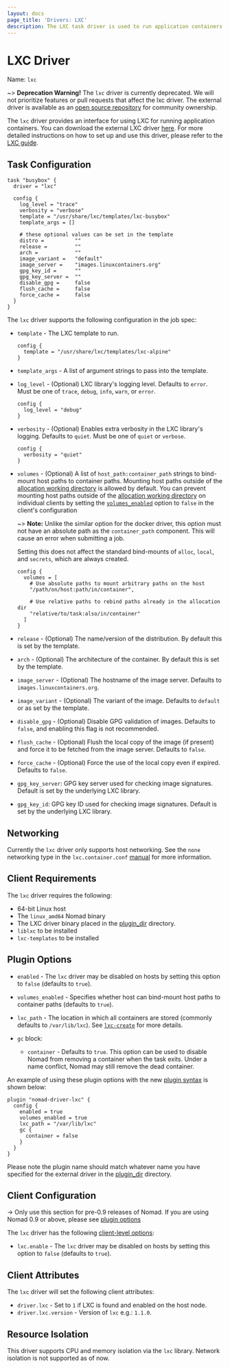```yaml
---
layout: docs
page_title: 'Drivers: LXC'
description: The LXC task driver is used to run application containers using LXC.
---
```


# LXC Driver

Name: `lxc`

~> **Deprecation Warning!**
The `lxc` driver is currently deprecated. We will not prioritize features or pull requests that affect the lxc driver. The external driver is available as an [open source
repository](https://github.com/hashicorp/nomad-driver-lxc) for community ownership.


The `lxc` driver provides an interface for using LXC for running application
containers. You can download the external LXC driver [here][lxc-driver]. For more detailed instructions on how to set up and use this driver, please refer to the [LXC guide][lxc-guide].

## Task Configuration

```hcl
task "busybox" {
  driver = "lxc"

  config {
    log_level = "trace"
    verbosity = "verbose"
    template = "/usr/share/lxc/templates/lxc-busybox"
    template_args = []

    # these optional values can be set in the template
    distro =          ""
    release =         ""
    arch =            ""
    image_variant =   "default"
    image_server =    "images.linuxcontainers.org"
    gpg_key_id =      ""
    gpg_key_server =  ""
    disable_gpg =     false
    flush_cache =     false
    force_cache =     false
  }
}
```

The `lxc` driver supports the following configuration in the job spec:

- `template` - The LXC template to run.

  ```hcl
  config {
    template = "/usr/share/lxc/templates/lxc-alpine"
  }
  ```

- `template_args` - A list of argument strings to pass into the template.

- `log_level` - (Optional) LXC library's logging level. Defaults to `error`.
  Must be one of `trace`, `debug`, `info`, `warn`, or `error`.

  ```hcl
  config {
    log_level = "debug"
  }
  ```

- `verbosity` - (Optional) Enables extra verbosity in the LXC library's
  logging. Defaults to `quiet`. Must be one of `quiet` or `verbose`.

  ```hcl
  config {
    verbosity = "quiet"
  }
  ```

- `volumes` - (Optional) A list of `host_path:container_path` strings to
  bind-mount host paths to container paths. Mounting host paths outside of the
  [allocation working directory] is allowed by default. You can prevent
  mounting host paths outside of the [allocation working directory] on
  individual clients by setting the [`volumes_enabled`](#volumes_enabled)
  option to `false` in the client's configuration

  ~> **Note:** Unlike the similar option for the docker driver, this
  option must not have an absolute path as the `container_path`
  component. This will cause an error when submitting a job.

  Setting this does not affect the standard bind-mounts of `alloc`,
  `local`, and `secrets`, which are always created.

  ```hcl
  config {
    volumes = [
      # Use absolute paths to mount arbitrary paths on the host
      "/path/on/host:path/in/container",

      # Use relative paths to rebind paths already in the allocation dir
      "relative/to/task:also/in/container"
    ]
  }
  ```

- `release` - (Optional) The name/version of the distribution. By default this is set by the template.

- `arch` - (Optional) The architecture of the container. By default this is set by the template.

- `image_server` - (Optional) The hostname of the image server. Defaults to `images.linuxcontainers.org`.

- `image_variant` - (Optional) The variant of the image. Defaults to `default` or as set by the template.

- `disable_gpg` - (Optional) Disable GPG validation of images. Defaults to `false`, and enabling this flag is not recommended.

- `flush_cache` - (Optional) Flush the local copy of the image (if present) and force it to be fetched from the image server. Defaults to `false`.

- `force_cache` - (Optional) Force the use of the local copy even if expired. Defaults to `false`.

- `gpg_key_server`: GPG key server used for checking image signatures. Default is set by the underlying LXC library.

- `gpg_key_id`: GPG key ID used for checking image signatures. Default is set by the underlying LXC library.

## Networking

Currently the `lxc` driver only supports host networking. See the `none`
networking type in the `lxc.container.conf` [manual][lxc_man] for more
information.

## Client Requirements

The `lxc` driver requires the following:

- 64-bit Linux host
- The `linux_amd64` Nomad binary
- The LXC driver binary placed in the [plugin_dir][plugin_dir] directory.
- `liblxc` to be installed
- `lxc-templates` to be installed

## Plugin Options

- `enabled` - The `lxc` driver may be disabled on hosts by setting this option to `false` (defaults to `true`).

- `volumes_enabled`<a id="volumes_enabled"></a> - Specifies whether host can bind-mount host paths to container paths (defaults to `true`).

- `lxc_path` - The location in which all containers are stored (commonly defaults to `/var/lib/lxc`). See [`lxc-create`][lxc-create] for more details.

- `gc` block:
  - `container` - Defaults to `true`. This option can be used to disable Nomad
    from removing a container when the task exits. Under a name conflict,
    Nomad may still remove the dead container.

An example of using these plugin options with the new [plugin
syntax][plugin] is shown below:

```hcl
plugin "nomad-driver-lxc" {
  config {
    enabled = true
    volumes_enabled = true
    lxc_path = "/var/lib/lxc"
    gc {
      container = false
    }
  }
}
```

Please note the plugin name should match whatever name you have specified for the external driver in the [plugin_dir][plugin_dir] directory.

## Client Configuration

-> Only use this section for pre-0.9 releases of Nomad. If you are using Nomad
0.9 or above, please see [plugin options][plugin-options]

The `lxc` driver has the following [client-level options][client_options]:

- `lxc.enable` - The `lxc` driver may be disabled on hosts by setting this
  option to `false` (defaults to `true`).

## Client Attributes

The `lxc` driver will set the following client attributes:

- `driver.lxc` - Set to `1` if LXC is found and enabled on the host node.
- `driver.lxc.version` - Version of `lxc` e.g.: `1.1.0`.

## Resource Isolation

This driver supports CPU and memory isolation via the `lxc` library. Network
isolation is not supported as of now.

[lxc-create]: https://linuxcontainers.org/lxc/manpages/man1/lxc-create.1.html
[lxc-driver]: https://releases.hashicorp.com/nomad-driver-lxc
[lxc-guide]: /nomad/tutorials/plugins/plugin-lxc
[lxc_man]: https://linuxcontainers.org/lxc/manpages/man5/lxc.container.conf.5.html#lbAM
[plugin]: /nomad/docs/configuration/plugin
[plugin_dir]: /nomad/docs/configuration#plugin_dir
[plugin-options]: #plugin-options
[client_options]: /nomad/docs/configuration/client#options
[allocation working directory]: /nomad/docs/runtime/environment#task-directories 'Task Directories'
